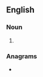 ==English==

===Noun===
{{head|en|noun plural form}}

# {{plural of|cosmid|lang=en}}

===Anagrams===
* {{anagrams|en|a=cdimoss|DISCOMs|discoms}}